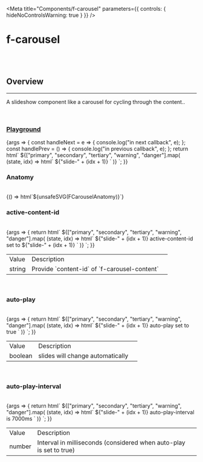 
<Meta
	title="Components/f-carousel"
	parameters={{
		controls: { hideNoControlsWarning: true }
	}}
/>

# f-carousel

<br />
<br />

## Overview

<hr />

A slideshow component like a carousel for cycling through the content..

<br />

### [Playground](/story/components-f-carousel--playground)

<Canvas>
	<Story
		name="Playground"
		argTypes={{
			["active-content-id"]: {
				control: "select",
				options: ["slide-1", "slide-2", "slide-3", "slide-4", "slide-5"]
			},
			["auto-play"]: {
				control: "boolean"
			},
			["auto-play-interval"]: {
				control: "number"
			}
		}}
		args={{
			["active-content-id"]: "slide-3",
			["auto-play"]: true,
			["auto-play-interval"]: 5000
		}}
	>
		{args => {
			const handleNext = e => {
				console.log("in next callback", e);
			};
			const handlePrev = () => {
				console.log("in previous callback", e);
			};
			return html`<f-div width="100%" padding="large">
				<f-carousel
					.autoPlay=${args["auto-play"]}
					.autoPlayInterval=${args["auto-play-interval"]}
					.activeContentId=${args["active-content-id"]}
					@next=${handleNext}
					@prev=${handlePrev}
				>
					${["primary", "secondary", "tertiary", "warning", "danger"].map(
						(state, idx) =>
							html`<f-carousel-content content-id=${"slide-" + (idx + 1)}>
								<f-div
									height="300px"
									width="100%"
									padding="large"
									gap="large"
									variant="curved"
									align="middle-center"
									.state=${state}
								>
									<f-text size="x-large" weight="bold" variant="heading" state="inherit"
										>${"slide-" + (idx + 1)}</f-text
									>
								</f-div>
							</f-carousel-content>`
					)}
				</f-carousel>
			</f-div>`;
		}}
	</Story>
</Canvas>

<br />

### Anatomy

<f-divider></f-divider>

<br />

<Story name="Anatomy">
	{() => html`<f-div align="middle-center" padding="large">${unsafeSVG(FCarouselAnatomy)}</f-div>`}
</Story>

<br />

### active-content-id

<f-divider></f-divider>

<br />

<Story name="active-content-id">
	{args => {
		return html`<f-div width="100%" padding="large">
			<f-carousel active-content-id="slide-3">
				${["primary", "secondary", "tertiary", "warning", "danger"].map(
					(state, idx) =>
						html`<f-carousel-content content-id=${"slide-" + (idx + 1)}>
							<f-div
								height="300px"
								width="100%"
								padding="large"
								gap="large"
								variant="curved"
								align="middle-center"
								.state=${state}
							>
								<f-text size="x-large" weight="bold" variant="heading" state="inherit">
									${"slide-" + (idx + 1)}</f-text
								>
								<f-text size="small">active-content-id set to ${"slide-" + (idx + 1)}</f-text>
							</f-div>
						</f-carousel-content>`
				)}
			</f-carousel>
		</f-div>`;
	}}
</Story>

<table class="custom-table">
	<tbody>
		<tr>
			<td>Value</td>
			<td>Description</td>
			<td></td>
		</tr>
		<tr>
			<td>string</td>
			<td>Provide `content-id` of `f-carousel-content`</td>
			<td></td>
		</tr>
	</tbody>
</table>

<br />

### auto-play

<f-divider></f-divider>

<br />

<Story name="auto-play">
	{args => {
		return html`<f-div width="100%" padding="large">
			<f-carousel auto-play>
				${["primary", "secondary", "tertiary", "warning", "danger"].map(
					(state, idx) =>
						html`<f-carousel-content content-id=${"slide-" + (idx + 1)}>
							<f-div
								height="300px"
								width="100%"
								padding="large"
								gap="large"
								variant="curved"
								align="middle-center"
								.state=${state}
							>
								<f-text size="x-large" weight="bold" variant="heading" state="inherit">
									${"slide-" + (idx + 1)}</f-text
								>
								<f-text size="small">auto-play set to true</f-text>
							</f-div>
						</f-carousel-content>`
				)}
			</f-carousel>
		</f-div>`;
	}}
</Story>

<table class="custom-table">
	<tbody>
		<tr>
			<td>Value</td>
			<td>Description</td>
			<td></td>
		</tr>
		<tr>
			<td>boolean</td>
			<td>slides will change automatically</td>
			<td></td>
		</tr>
	</tbody>
</table>

<br />

### auto-play-interval

<f-divider></f-divider>

<br />

<Story name="auto-play-interval">
	{args => {
		return html`<f-div width="100%" padding="large">
			<f-carousel auto-play auto-play-interval="7000">
				${["primary", "secondary", "tertiary", "warning", "danger"].map(
					(state, idx) =>
						html`<f-carousel-content content-id=${"slide-" + (idx + 1)}>
							<f-div
								height="300px"
								width="100%"
								direction="column"
								padding="large"
								gap="large"
								variant="curved"
								align="middle-center"
								.state=${state}
							>
								<f-text size="x-large" weight="bold" variant="heading" state="inherit">
									${"slide-" + (idx + 1)}</f-text
								>
								<f-text size="small">auto-play-interval is 7000ms</f-text>
							</f-div>
						</f-carousel-content>`
				)}
			</f-carousel>
		</f-div>`;
	}}
</Story>

<table class="custom-table">
	<tbody>
		<tr>
			<td>Value</td>
			<td>Description</td>
			<td></td>
		</tr>
		<tr>
			<td>number</td>
			<td>Interval in milliseconds (considered when auto-play is set to true)</td>
			<td></td>
		</tr>
	</tbody>
</table>

<br />
